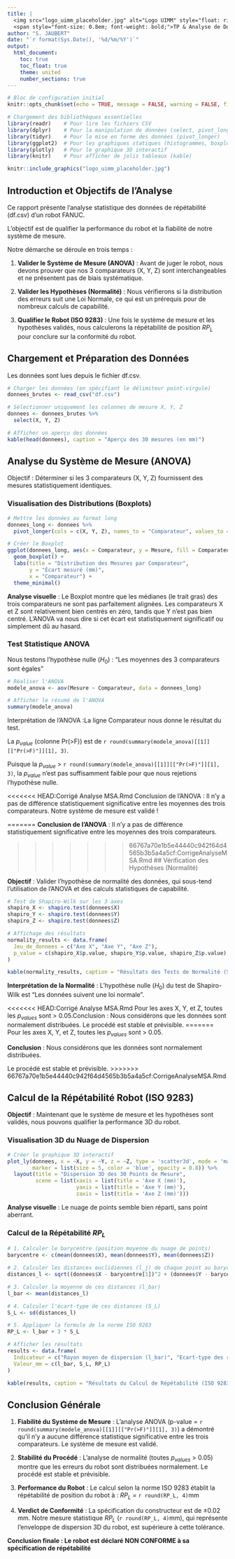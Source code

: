 ```yaml
---
title: |
  <img src="logo_uimm_placeholder.jpg" alt="Logo UIMM" style="float: right; height: 72px; margin-left: 24px;">
  <span style="font-size: 0.8em; font-weight: bold;">TP & Analyse de Données : Qualification de Performance d'un Robot FANUC</span>
author: "S. JAUBERT"
date: "`r format(Sys.Date(), '%d/%m/%Y')`"
output:
  html_document:
    toc: true
    toc_float: true
    theme: united
    number_sections: true
---
```




```r
# Bloc de configuration initial
knitr::opts_chunk$set(echo = TRUE, message = FALSE, warning = FALSE, fig.align = 'center')

# Chargement des bibliothèques essentielles
library(readr)    # Pour lire les fichiers CSV
library(dplyr)    # Pour la manipulation de données (select, pivot_longer...)
library(tidyr)    # Pour la mise en forme des données (pivot_longer)
library(ggplot2)  # Pour les graphiques statiques (histogrammes, boxplots)
library(plotly)   # Pour le graphique 3D interactif
library(knitr)    # Pour afficher de jolis tableaux (kable)
```

```r
knitr::include_graphics("logo_uimm_placeholder.jpg")
```



## Introduction et Objectifs de l'Analyse
 
 Ce rapport présente l'analyse statistique des données de répétabilité (df.csv) d'un robot FANUC.
 
 L'objectif est de qualifier la performance du robot et la fiabilité de notre système de mesure.
 
 Notre démarche se déroule en trois temps :
 
 1. **Valider le Système de Mesure (ANOVA)** : Avant de juger le robot, nous devons prouver que nos 3 comparateurs (X, Y, Z) sont interchangeables et ne présentent pas de biais systématique.
 2. **Valider les Hypothèses (Normalité)** : Nous vérifierons si la distribution des erreurs suit une Loi Normale, ce qui est un prérequis pour de nombreux calculs de capabilité.
 
 3. **Qualifier le Robot (ISO 9283)** : Une fois le système de mesure et les hypothèses validés, nous calculerons la répétabilité de position $RP_L$ pour conclure sur la conformité du robot.
 
 
## Chargement et Préparation des Données

Les données sont lues depuis le fichier df.csv.

```r
# Charger les données (en spécifiant le délimiteur point-virgule)
donnees_brutes <- read_csv("df.csv")

# Sélectionner uniquement les colonnes de mesure X, Y, Z
donnees <- donnees_brutes %>%
  select(X, Y, Z)

# Afficher un aperçu des données
kable(head(donnees), caption = "Aperçu des 30 mesures (en mm)")
```
## Analyse du Système de Mesure (ANOVA)

Objectif : Déterminer si les 3 comparateurs (X, Y, Z) fournissent des mesures statistiquement identiques.

### Visualisation des Distributions (Boxplots)

```r
# Mettre les données au format long
donnees_long <- donnees %>%
  pivot_longer(cols = c(X, Y, Z), names_to = "Comparateur", values_to = "Mesure")

# Créer le Boxplot
ggplot(donnees_long, aes(x = Comparateur, y = Mesure, fill = Comparateur)) +
  geom_boxplot() +
  labs(title = "Distribution des Mesures par Comparateur",
       y = "Écart mesuré (mm)",
       x = "Comparateur") +
  theme_minimal()
```
**Analyse visuelle** : Le Boxplot montre que les médianes (le trait gras) des trois comparateurs ne sont pas parfaitement alignées. Les comparateurs X et Z sont relativement bien centrés en zéro, tandis que Y n'est pas bien centré. L'ANOVA va nous dire si cet écart est statistiquement significatif ou simplement dû au hasard.

### Test Statistique ANOVA
Nous testons l'hypothèse nulle ($H_0$) : "Les moyennes des 3 comparateurs sont égales"

```r
# Réaliser l'ANOVA
modele_anova <- aov(Mesure ~ Comparateur, data = donnees_long)

# Afficher le résumé de l'ANOVA
summary(modele_anova)
```

Interprétation de l'ANOVA :La ligne Comparateur nous donne le résultat du test.

La $p_{value}$ (colonne Pr(>F)) est de `r round(summary(modele_anova)[[1]][["Pr(>F)"]][1], 3)`.

Puisque la $p_{value}$ > `r round(summary(modele_anova)[[1]][["Pr(>F)"]][1], 3)`, la $p_{value}$ n'est pas suffisamment faible pour que nous rejetions l'hypothèse nulle.

<<<<<<< HEAD:Corrigé Analyse  MSA.Rmd
Conclusion de l'ANOVA : Il n'y a pas de différence statistiquement significative entre les moyennes des trois comparateurs. Notre système de mesure est validé !
  
=======
**Conclusion de l'ANOVA** : Il n'y a pas de différence statistiquement significative entre les moyennes des trois comparateurs.

>>>>>>> 66767a70e1b5e44440c942f64d4565b3b5a4a5cf:CorrigeAnalyseMSA.Rmd
## Vérification des Hypothèses (Normalité)

**Objectif** : Valider l'hypothèse de normalité des données, qui sous-tend l'utilisation de l'ANOVA et des calculs statistiques de capabilité.

```r
# Test de Shapiro-Wilk sur les 3 axes
shapiro_X <- shapiro.test(donnees$X)
shapiro_Y <- shapiro.test(donnees$Y)
shapiro_Z <- shapiro.test(donnees$Z)

# Affichage des résultats
normality_results <- data.frame(
  Jeu_de_donnees = c("Axe X", "Axe Y", "Axe Z"),
  p_value = c(shapiro_X$p.value, shapiro_Y$p.value, shapiro_Z$p.value)
)

kable(normality_results, caption = "Résultats des Tests de Normalité (Shapiro-Wilk)", digits = 4)
```

**Interprétation de la Normalité** : L'hypothèse nulle ($H_0$) du test de Shapiro-Wilk est "Les données suivent une loi normale".

<<<<<<< HEAD:Corrigé Analyse  MSA.Rmd
Pour les axes X, Y, et Z, toutes les $p_{values}$ sont > 0.05.Conclusion : Nous considérons que les données sont normalement distribuées. Le procédé est stable et prévisible.
=======
Pour les axes X, Y, et Z, toutes les $p_{values}$ sont > 0.05.

**Conclusion** : Nous considérons que les données sont normalement distribuées. 

Le procédé est stable et prévisible.
>>>>>>> 66767a70e1b5e44440c942f64d4565b3b5a4a5cf:CorrigeAnalyseMSA.Rmd

## Calcul de la Répétabilité Robot (ISO 9283)

**Objectif** : Maintenant que le système de mesure et les hypothèses sont validés, nous pouvons qualifier la performance 3D du robot.

### Visualisation 3D du Nuage de Dispersion

```r
# Créer le graphique 3D interactif
plot_ly(donnees, x = ~X, y = ~Y, z = ~Z, type = 'scatter3d', mode = 'markers',
        marker = list(size = 5, color = 'blue', opacity = 0.8)) %>%
  layout(title = "Dispersion 3D des 30 Points de Mesure",
         scene = list(xaxis = list(title = 'Axe X (mm)'),
                      yaxis = list(title = 'Axe Y (mm)'),
                      zaxis = list(title = 'Axe Z (mm)')))
```

**Analyse visuelle** : Le nuage de points semble bien réparti, sans point aberrant.

### Calcul de la Répétabilité $RP_L$

```r
# 1. Calculer le barycentre (position moyenne du nuage de points)
barycentre <- c(mean(donnees$X), mean(donnees$Y), mean(donnees$Z))

# 2. Calculer les distances euclidiennes (l_j) de chaque point au barycentre
distances_l <- sqrt((donnees$X - barycentre[1])^2 + (donnees$Y - barycentre[2])^2 + (donnees$Z - barycentre[3])^2)

# 3. Calculer la moyenne de ces distances (l_bar)
l_bar <- mean(distances_l)

# 4. Calculer l'écart-type de ces distances (S_L)
S_L <- sd(distances_l)

# 5. Appliquer la formule de la norme ISO 9283
RP_L <- l_bar + 3 * S_L

# Afficher les résultats
results <- data.frame(
  Indicateur = c("Rayon moyen de dispersion (l_bar)", "Ecart-type des rayons (S_L)", "Répétabilité ISO 9283 (RP_L)"),
  Valeur_mm = c(l_bar, S_L, RP_L)
)

kable(results, caption = "Résultats du Calcul de Répétabilité (ISO 9283)", digits = 6)
```


## Conclusion Générale

1. **Fiabilité du Système de Mesure** : L'analyse ANOVA (p-value =  `r round(summary(modele_anova)[[1]][["Pr(>F)"]][1], 3)`) a démontré qu'il n'y a aucune différence statistique significative entre les trois comparateurs. Le système de mesure est validé.

2. **Stabilité du Procédé** : L'analyse de normalité (toutes $p_{values}$ > 0.05) montre que les erreurs du robot sont distribuées normalement. 
Le procédé est stable et prévisible.

3. **Performance du Robot** : Le calcul selon la norme ISO 9283 établit la répétabilité de position du robot à : $RP_L$ = `r round(RP_L, 4)`mm 

4. **Verdict de Conformité** : La spécification du constructeur est de ±0.02 mm. Notre mesure statistique $RP_L$ (`r round(RP_L, 4)`mm), qui représente l'enveloppe de dispersion 3D du robot, est supérieure à cette tolérance.

**Conclusion finale : Le robot est déclaré NON CONFORME à sa spécification de répétabilité**

